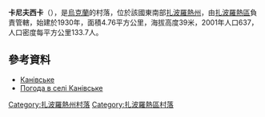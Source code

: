 {{coord|47|41|28|N|35|6|15|E|scale:100000|display=title}}

'''卡尼夫西卡'''（{{lang-uk|Канівське}}），是[[烏克蘭|烏克蘭]]的村落，位於該國東南部[[扎波羅熱州|扎波羅熱州]]，由[[扎波羅熱區|扎波羅熱區]]負責管轄，始建於1930年，面積4.76平方公里，海拔高度39米，2001年人口637，人口密度每平方公里133.7人。

==參考資料==
*[http://w1.c1.rada.gov.ua/pls/z7502/A005?rdat1=25.09.2011&rf7571=12303 Канівське]{{dead link|date=2017年11月 |bot=InternetArchiveBot |fix-attempted=yes }}
* [http://weather.in.ua/ua/zaporozhskaja/10055 Погода в селі Канівське] {{Wayback|url=http://weather.in.ua/ua/zaporozhskaja/10055 |date=20160305215726 }}

[[Category:扎波羅熱州村落|Category:扎波羅熱州村落]]
[[Category:扎波羅熱區村落|Category:扎波羅熱區村落]]


{{Zaporizhia-geo-stub}}